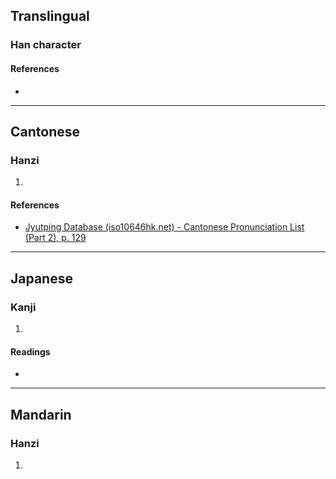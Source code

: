 {{character info}}
==Translingual==

===Han character===
{{Han char|rn=75|rad=木|as=08|sn=12|four=|canj=DHSS,DISS|ids=⿰木房}}

====References====
* {{Han ref|kx=0537.131|dkj=15058|hdz=21239.080|uh=6916|ud=26902}}

----

==Cantonese==

===Hanzi===
{{yue-hanzi|jyut=[[paang4]]|y=paang4}}

# {{rfdef|yue|sort=木08}}

====References====
* [http://www.iso10646hk.net/jp/document/download.jsp Jyutping Database (iso10646hk.net) - Cantonese Pronunciation List (Part 2), p. 129]

----

==Japanese==

===Kanji===
{{ja-kanji|grade=|rs=木08}}

# {{rfdef|ja|sort=木08}}

====Readings====
* {{ja-readings|on=[[ほう]] (hō)|kun=}}

----

==Mandarin==

===Hanzi===
{{cmn-hanzi|pin=[[péng]] ([[peng2]])|wg=p'eng<sup>2</sup>}}

# {{rfdef|cmn|sort=木08}}